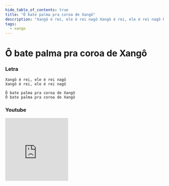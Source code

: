 ```yaml
---
hide_table_of_contents: true
title: "Ô bate palma pra coroa de Xangô"
description: "Xangô é rei, ele é rei nagô Xangô é rei, ele é rei nagô Ô bate palma pra coroa de Xangô Ô bate palma pra coroa de Xangô"
tags:
  - xango
---
```


# Ô bate palma pra coroa de Xangô

### Letra

```text
Xangô é rei, ele é rei nagô
Xangô é rei, ele é rei nagô

Ô bate palma pra coroa de Xangô
Ô bate palma pra coroa de Xangô
```

### Youtube

<iframe
  width="200"
  height="200"
  src="https://www.youtube.com/embed/EZOLBFMsiVU"
  title="YouTube video player"
  frameborder="0"
  allow="accelerometer; autoplay; clipboard-write; encrypted-media; gyroscope; picture-in-picture; web-share"
  referrerpolicy="strict-origin-when-cross-origin"
  allowfullscreen
></iframe>